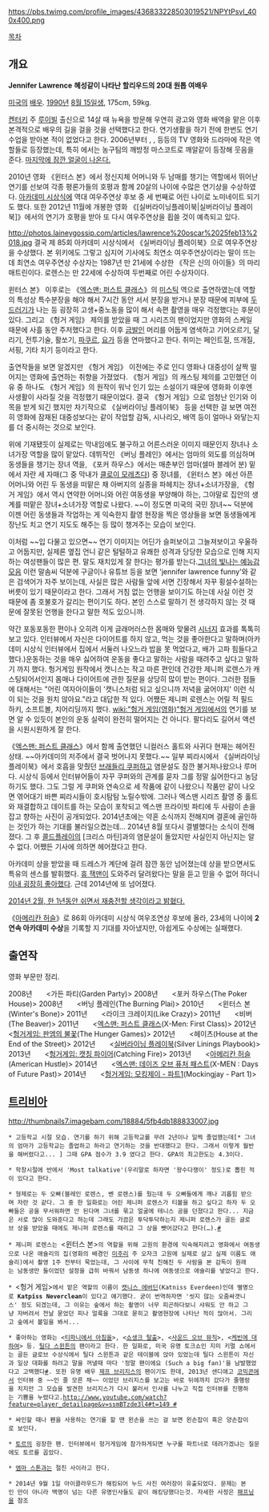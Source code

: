 https://pbs.twimg.com/profile_images/436833228503019521/NPYtPsvI_400x400.png

[[목차]]

== 개요 ==
'''Jennifer Lawrence'''
'''혜성같이 나타난 할리우드의 20대 원톱 여배우'''

[[미국]]의 [[배우]]. [[1990년]] [[8월 15일]]생, 175cm, 59kg.

[[켄터키]] 주 [[루이빌]] 출신으로 14살 때 뉴욕을 방문해 우연히 광고와 영화 배역을 맡은 이후 본격적으로 배우의 길을 걸을 것을 선택했다고 한다. 연기생활을 하기 전에 한번도 연기수업을 받아본 적이 없었다고 한다. 2006년부터 <Company Town>, <Monk>, <Cold Case> 등등의 TV 영화와 드라마에 작은 역할들로 등장했는데, 특히 <Monk>에서는 농구팀의 깨방정 마스코트로 깨알같이 등장해 웃음을 준다. [http://www.youtube.com/watch?v=uL0n5gPNmWc 마지막에 잠깐 얼굴이 나온다.]

2010년 영화 《윈터스 본》에서 정신지체 어머니와 두 남매를 챙기는 역할에서 뛰어난 연기를 선보여 각종 평론가들의 호평과 함께 20살의 나이에 수많은 연기상을 수상하였다. [[아카데미 시상식]]에 역대 여우주연상 후보 중 세 번째로 어린 나이로 노미네이트 되기도 했다. 또한 2012년 11월에 개봉한 영화 《[실버라이닝플레이북|실버라이닝 플레이북]》에서의 연기가 호평을 받아 또 다시 여우주연상을 휩쓸 것이 예측되고 있다.

http://photos.laineygossip.com/articles/lawrence%20oscar%2025feb13%2018.jpg
결국 제 85회 아카데미 시상식에서 《실버라이닝 플레이북》으로 여우주연상을 수상했다. 본 위키에도 그렇고 심지어 기사에도 최연소 여우주연상이라는 말이 뜨는데 최연소 여우주연상 수상자는 1987년 만 21세에 수상한 《작은 신의 아이들》의 마리 매트린이다. 로렌스는 만 22세에 수상하여 두번째로 어린 수상자이다.

윈터스 본》 이후로는 《[[엑스맨: 퍼스트 클래스]]》의 [[미스틱(실사판)|미스틱]] 역으로 출연하였는데 역할의 특성상 특수분장을 해야 해서 7시간 동안 서서 분장을 받거나 분장 때문에 피부에 [[두드러기]]가 나는 등 굉장히 고생+중노동을 많이 해서 속편 촬영을 매우 걱정했다는 후문이 있다. 그리고 《헝거 게임》 제의를 받았을 때 그 시리즈의 팬이었지만 영화의 스케일 때문에 사흘 동안 주저했다고 한다. 이후 [[금발]]인 머리를 어둡게 염색하고 기어오르기, 달리기, 전투기술, 활쏘기, [[파쿠르]], [[요가]] 등을 연마했다고 한다. 취미는 페인트질, 뜨개질, 서핑, 기타 치기 등이라고 한다.

출연작들을 보면 알겠지만 《헝거 게임》 이전에는 주로 인디 영화나 대중성이 살짝 떨어지는 영화에 출연하는 취향을 가졌었다. 《헝거 게임》의 캐스팅 제의를 고민했던 이유 중 하나도 《헝거 게임》의 원작이 워낙 인기 있는 소설이기 때문에 영화화 이후엔 사생활이 사라질 것을 걱정했기 때문이었다. 결국 《헝거 게임》으로 엄청난 인기와 이목을 받게 되긴 했지만 차기작으로 《실버라이닝 플레이북》 등을 선택한 걸 보면 여전히 영화에 잠재된 대중성보다는 같이 작업할 감독, 시나리오, 배역 등이 얼마나 와닿는지를 더 중시하는 것으로 보인다.

위에 기재됐듯이 실제로는 막내임에도 불구하고 어른스러운 이미지 때문인지 장녀나 소녀가장 역할을 많이 맡았다. 데뷔작인 《버닝 플레인》에서는 엄마의 외도를 의심하며 동생들을 챙기는 장녀 역을, 《포커 하우스》에서는 매춘부인 엄마(셀마 블레어 분) 밑에서 자란 세 자매(그 중 막내가 [[클로이 모레츠]]다) 중 장녀를, 《윈터스 본》에선 아픈 어머니와 어린 두 동생을 떠맡은 채 아버지의 실종을 파헤치는 장녀+소녀가장을, 《헝거 게임》에서 역시 연약한 어머니와 어린 여동생을 부양해야 하는, 그야말로 집안의 생계를 떠맡은 장녀+소녀가장 역할로 나왔다. ~~이 정도면 미국의 국민 장녀~~ 덕분에 이젠 어린 동생들과 작업하는 게 익숙한지 촬영 현장을 찍은 영상들을 보면 동생들에게 장난도 치고 연기 지도도 해주는 등 많이 챙겨주는 모습이 보인다.

이처럼 ~~입 다물고 있으면~~ 연기 이미지는 어딘가 슬퍼보이고 그늘져보이고 우울하고 어둡지만, 실제론 옆집 언니 같은 털털하고 유쾌한 성격과 당당한 모습으로 인해 지지하는 여성팬들이 많은 편. 말도 재치있게 잘 한다는 평가를 받는다.[http://youtu.be/BoSo27LfDBg 그녀의 빛나는 예능감 모음] 이런 말솜씨 덕분에 구글이나 유튜브 등을 보면 'jennifer lawrence funny'와 같은 검색어가 자주 보이는데, 사실은 많은 사람들 앞에 서면 긴장해서 자꾸 횡설수설하는 버릇이 있기 때문이라고 한다. 그래서 거침 없는 언행을 보이기도 하는데 사실 이런 것 때문에 좀 호불호가 갈리는 편이기도 하다. 본인 스스로 말하기 전 생각하지 않는 것 때문에 잘못된 언행을 한다고 말한 적도 있으니까.

약간 포동포동한 편이나 오히려 이게 글래머러스한 몸매와 맞물려 [[시너지]] 효과를 톡톡히 보고 있다. 인터뷰에서 자신은 다이어트를 하지 않고, 먹는 것을 좋아한다고 말하며(아카데미 시상식 인터뷰에서 집에서 서둘러 나오느라 밥을 못 먹었다고, 배가 고파 힘들다고 했다.)운동하는 것을 매우 싫어하여 운동을 좋다고 말하는 사람을 때려주고 싶다고 말하기 까지 했다. 헝거게임 원작에서 캣니스는 작고 마른 편인데 건강한 제니퍼 로렌스가 캐스팅되어서인지 몸매나 다이어트에 관한 질문을 상당히 많이 받는 편이다. 그러한 점들에 대해서는 "어린 여자아이들이 '캣니스처럼 되고 싶으니까 저녁을 굶어야지' 이런 식이 되는 것을 원치 않아요."라고 대답한 적 있다. 어쨌든 제니퍼 로렌스는 어릴 적 필드 하키, 소프트볼, 치어리딩까지 했다. [[wiki:"헝거 게임(영화)"헝거 게임]]에서의 연기를 보면 알 수 있듯이 본인의 운동 실력이 완전히 떨어지는 건 아니다. 팔다리도 길어서 액션을 시원시원하게 잘 한다.

《[[엑스맨: 퍼스트 클래스]]》에서 함께 출연했던 니컬러스 홀트와 사귀다 현재는 헤어진 상태. ~~아카데미의 저주에서 결국 벗어나지 못했다.~~ 일부 찌라시에서 《실버라이닝 플레이북》에서 호흡을 맞췄던 [[브래들리 쿠퍼]]하고 염문설도 잠깐 불거져나왔으나 루머다. 시상식 등에서 인터뷰어들이 자꾸 쿠퍼와의 관계를 묻자 그를 정말 싫어한다고 농담하기도 했다. 그도 그럴 게 쿠퍼와 연속으로 세 작품에 같이 나왔으니 작품만 같이 나오면 엮어대기 바쁜 찌라시들이 호시탐탐 노릴수밖에. 그러나 엑스맨 시리즈 촬영 중 홀트와 재결합하고 데이트를 하는 모습이 포착되고 엑스맨 프라이빗 파티에 두 사람이 손을 잡고 향하는 사진이 공개되었다. 2014년초에는 약혼 소식까지 전해지며 결혼에 골인하는 것인가 하는 기대를 불러일으켰는데... 2014년 8월 또다시 결별했다는 소식이 전해졌다. 그 후 [[콜드플레이]]의 [크리스 마틴]과의 염문설이 돌았지만 사실인지 아닌지는 알 수 없다. 어쨌든 기사에 의하면 헤어졌다고 한다.

아카데미 상을 받았을 때 드레스가 계단에 걸려 잠깐 동안 넘어졌는데 상을 받으면서도 특유의 센스를 발휘했다. [[휴 잭맨]]이 도와주러 달려왔다는 말을 듣고 믿을 수 없어 하더니 [http://www.youtube.com/watch?v=640_GALo6Ms 이내 굉장히 좋아했다]. 근데 2014년에 또 넘어졌다.

[http://uk.movies.yahoo.com/lawrence-acting-break-101015287.html 2014년 2월, 한 1년동안 쉬면서 재충전할 생각이라고 밝혔다.] 

《[[아메리칸 허슬]]》로 86회 아카데미 시상식 여우조연상 후보에 올라, 23세의 나이에 '''2연속 아카데미 수상'''을 기록할 지 기대를 자아냈지만, 아쉽게도 수상에는 실패했다.

== 출연작 ==
영화 부문만 정리.

2008년　　<가든 파티(Garden Party)>
2008년　　<포커 하우스(The Poker House)>
2008년　　<버닝 플레인(The Burning Plai)>
2010년　　<윈터스 본(Winter's Bone)>
2011년　　<라이크 크레이지(Like Crazy)>
2011년　　<비버(The Beaver)>
2011년　　<[[엑스맨: 퍼스트 클래스]](X-Men: First Class)>
2012년　　<[[헝거 게임(영화)|헝거게임: 판엠의 불꽃]](The Hunger Games)>
2012년　　<헤이츠(House at the End of the Street)>
2012년　　<[[실버라이닝플레이북|실버라이닝 플레이북]](Silver Linings Playbook)>
2013년　　<[[헝거 게임(영화)#s-2|헝거게임: 캣칭 파이어]](Catching Fire)>
2013년　　<[[아메리칸 허슬]](American Hustle)>
2014년　　<[[엑스맨: 데이즈 오브 퓨처 패스트]](X-MEN : Days of Future Past)>
2014년　　<[[헝거 게임(영화)#s-3|헝거게임: 모킹제이 - 파트1]](Mockingjay - Part 1)>


== [[트리비아]] ==
http://thumbnails7.imagebam.com/18884/5fb4db188833007.jpg

 * 고등학교 시절 모습. 연기를 하기 위해 고등학교를 무려 2년이나 일찍 졸업했는데[* 그녀의 엄마가 고등학교는 졸업하고 하라고 연기하는 것을 반대했다고 한다. 그래서 이렇게 월반을 해버렸다고... ] 그때 GPA 점수가 3.9 였다고 한다. GPA의 최고한도는 4.3이다. 

 * 학창시절에 반에서 'Most talkative'(우리말로 하자면 '왕수다쟁이' 정도)로 뽑힌 적이 있다고 한다.

 * 형제로는 두 오빠(블레인 로렌스, 벤 로렌스)를 뒀는데 두 오빠들에게 깨나 괴롭힘 받으며 자란 것 같다. 그 중 한 일화로는 어린 제니퍼 로렌스가 티볼을 하고 싶다고 하자 두 오빠들은 공을 무서워하면 안 된다며 그녀를 묶고 얼굴에 테니스 공을 던졌다고 한다... 지금은 서로 많이 도와준다고 하는데 그래도 가끔은 투닥투닥하는지 제니퍼 로렌스가 골든 글로브 상을 받았을 때에도 제니퍼 로렌스를 때리고 그 상을 뺏어갔다고 한다(…).[http://www.youtube.com/watch?v=IamjRZpxKA8 #]

 * 제니퍼 로렌스는 <윈터스 본>의 역할을 위해 고원의 환경에 익숙해지려고 영화에서 여동생으로 나온 애슐리의 집(영화의 배경인 [[미주리]] 주 오자크 고원에 실제로 살고 실제 이름도 애슐리)에서 촬영 1주 전부터 묵었는데, 그 사이에 무척 친해진 두 사람을 본 감독이 원래는 남동생만 둘이었던 설정을 급히 바꿔서 남동생 하나에 여동생으로 애슐리를 넣었다고 한다.

 * <헝거 게임>에서 맡은 역할의 이름이 [[캣니스 에버딘]](Katniss Everdeen)인데 별명으로 '''Katpiss Neverclean'''이 있다고 얘기했다. 굳이 번역하자면 '씻지 않는 오줌싸갯니스' 정도 되겠는데, 그 이유는 숲에서 하는 촬영이 너무 피곤하다보니 샤워도 안 하고 그냥 자버려서 전날 묻었던 피나 얼룩을 그대로 묻히고 촬영현장에 나타난 적이 많아서. 그리고 숲에서 볼일을 봐서...

 * 좋아하는 영화는 <[[티파니에서 아침을]]>, <[[쇼생크 탈출]]>, <[[사운드 오브 뮤직]]>, <[[케빈에 대하여]]> 등. [[틸다 스윈튼]]의 팬이라고 한다. 한 일화로, 미국 유명 토크쇼인 지미 키멀 쇼에서는 골든 글로브 수상식에서 틸다 스윈튼과 같은 테이블에 앉아 있었는데 틸다 스윈튼이 자신과 일상 대화를 하려고 말을 꺼낼때 마다 '정말 팬이에요 (Such a big fan)'을 남발했었다고 고백했다[http://www.youtube.com/watch?v=RD9Aj6SqlK8#t=170 #]. 또한 유명 배우 [[제프 브리지스]]의 팬이기도 한데, 2013년 샌디애고 [[코믹콘]]에서 인터뷰 중 ~~인 줄 모른 채~~ 이었던 브리지스를 보고는 바로 뒤에까지 갔다가 줄행랑을 치지만 그 모습을 발견한 브리지스가 다시 불러서 인사를 나누고 직접 인터뷰를 진행하는 기쁨을 누렸다고.[[http://www.youtube.com/watch?feature=player_detailpage&v=ssmBTzde3l4#t=149 #]]   

 * 싸인할 때나 펜을 사용하는 연기를 할 땐 왼손을 쓰는 걸 보면 왼손잡이 혹은 양손잡이로 보인다.

 * [[토르]]의 굉장한 팬. 인터뷰에서 헝거게임에 참가하게되면 누구를 파트너로 데려가겠냐는 질문에도 토르를 꼽았다.

 * [[엠마 스톤]]과는 절친 사이라고 한다.

 * 2014년 9월 1일 아이클라우드가 해킹되어 누드 사진 여러장이 유출되었다. 문제는 본인 만이 아니라 백명이 넘는 다른 유명인사들도 같이 해킹당했다는것. 자세한 사정은 [[패프닝]]을 참조
